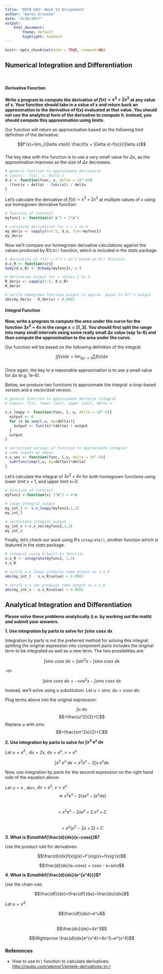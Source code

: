```yaml
---
title: 'DATA 605: Week 13 Assignment'
author: "Aaron Grzasko"
date: "4/26/2017"
output: 
    html_document:
        theme: default
        highlight: haddock
---
```


```r
knitr::opts_chunk$set(echo = TRUE, comment=NA)
```

## Numerical Integration and Differentiation  
<br>  

#### Derivative Function  

**Write a program to compute the derivative of $f(x) = x^3 + 2x^2$ at any value of x. Your function should take in a value of x and return back an approximation to the derivative of f(x) evaluated at that value. You should not use the analytical form of the derivative to compute it. Instead, you should compute this approximation using limits.**  

Our function will return an approximation based on the following limit definition of the derivative:  

$$f'(x)=\lim_{\Delta x\to0} \frac{f(x + \Delta x)-f(x)}{\Delta x}$$  
The key idea with this function is to use a very small value for $\Delta x$, as the approximation improves as the size of $\Delta x$ decreases.

```r
# general function to approximate derivative
# inputs:  f(x), x, delta x
d.x <- function(func, x, delta = 10^-6){
  (func(x + delta) - func(x)) / delta
}
```

Let's calculate the derivative of $f(x) = x^3 + 2x^2$ at multiple values of $x$ using our homegrown derivative function:  
```r
# function of interest
myfunc1 <- function(x) x^3 + 2*x^2

# calculate derivatives for x = 1 to 5
my_deriv <- sapply(X=1:5, d.x, func=myfunc1)
my_deriv
```

Now we'll compare our homegrown derivative calculations against the values produced by R's `D()` function, which is included in the *stats* package.  

```r
# derivative of f(x) = x^3 + 2x^2 based on D() function
d.x_R <- function(x){} 
body(d.x_R) <- D(body(myfunc1),'x')

# derivative output for x values 1 to 5
R_deriv <- sapply(1:5, d.x_R)
R_deriv

# verify homegrown function output is approx. equal to D()'s output
abs(my_deriv - R_deriv) < 0.0001

```
  
#### Integral Function  
  
**Now, write a program to compute the area under the curve for the function $3x^2+4x$ in the range $x = [1, 3]$. You should first split the range into many small intervals using some really small $\Delta x$ value (say 1e-6) and then compute the approximation to the area under the curve.**  
  
Our function will be based on the following definition of the integral:  

$$\int f(x)dx= \lim_{\Delta x \to 0} \sum f(x) \Delta x$$  
Once again, the key to a reasonable approximation is to use a small value for $\Delta x$ (e.g. 1e-6).  
  
Below, we produce two functions to approximate the integral:  a loop-based version and a vectorized version.   

```r
# general function to approximate definite integral
# inputs: f(x), lower limit, upper limit, delta x

s.x_loopy <- function(func, l, u, delta = 10^-6){
  output <- 0
  for (x in seq(l,u, by=delta)){
    output <- func(x)*(delta) + output
  }
  output
}

# vectorized version of function to approximate integral
# same inputs as above
s.x_vec <- function(func, l,u, delta = 10^-6){
  sum(func(seq(l,u, by=delta))*delta)
}

```

Let's calculate the integral of $3x^2 +4x$ for both homegrown functions using lower limit x = 1, and upper limit x=3:  
```r
# function of interest
myfunc2 <-function(x) 3*x^2 + 4*x

# loopy integral output 
my_int_l <- s.x_loopy(myfunc2,1,3)
my_int_l

# vectorized integral output
my_int_v <-s.x_vec(myfunc2,1,3)
my_int_v
```

Finally, let's check our work using R's `integrate()`, another function which is featured in the *stats* package.  
 
```r
# integral using R built-in function
s.x_R <- integrate(myfunc2, 1,3)
s.x_R

# verify s.x_loopy produces same output as s.x_R  
abs(my_int_l - s.x_R$value) < 0.0001

# verify s.x_vec produces same output as s.x_R  
abs(my_int_v - s.x_R$value) < 0.0001

```

## Analytical Integration and Differentiation  
  
**Please solve these problems analytically (i.e. by working out the math) and submit your answers.**  

**1. Use integration by parts to solve for** $\mathbf{\int sinx~cosx~dx}$


Integration by parts is not the preferred method for solving this integral: splitting the original expression into component parts includes the original term to be integrated as well as a new term.  The two possibilities are:   

$$\int sinx~cosx~dx=\int sin^2x - \int sinx~cosx~dx$$  
  
-or-  

$$\int sinx~cosx~dx= - cos^2x- \int sinx~cosx~dx$$

Instead, we'll solve using *u* substitution.  Let $u = sinx$, $du = cosx~dx$:  
 
Plug terms above into the original expression:  
  
$$\int u~du$$
$$=\frac{u^2}{2}+C$$ 
Replace $u$ with $sinx$:  
$$=\frac{sin^2x}{2}+C$$
  

**2. Use integration by parts to solve for $\mathbf{\int x^2~e^x~dx}$**  
  
Let *$u=x^2$ , $du=2x$, $dv=e^x$, $v = e^x$*  
  
$$\int x^2~e^x~dx=x^2e^x-2\int x~e^xdx$$  

Now, use integration by parts for the second expression on the right hand side of the equation above.

Let *$u=x$ , $du=$, $dv=e^x$, $v = e^x$*  
$$\Rightarrow x^2e^x-2(xe^x-\int e^xdx) $$  
$$=x^2e^x-2xe^x+2~e^x + C$$  
$$=e^x(x^2-2x+2)+C$$  

**3.  What is $\mathbf{\frac{d}{dx}(x~cosx)}$?**  

Use the product rule for derivatives:  
  
$$\frac{d}{dx}f(x)g(x)=f'(x)g(x)+f(x)g'(x)$$  

$$\frac{d}{dx}(x~cosx) = cosx - x~sinx$$  
  
**4. What is $\mathbf{\frac{d}{dx}{e^{x^4}}}$?**  

Use the chain rule:  
  
$$\frac{df}{dx}=\frac{df}{du}~\frac{du}{dx}$$  

Let $u=x^4$. 

$$\frac{df}{du}=e^u$$  
$$\frac{du}{dx}=4x^3$$

$$\Rightarrow \frac{d}{dx}e^{x^4}=4x^3~e^{x^4}$$  


### References 

* How to use `D()` function to calculate derivatives:  <http://rpubs.com/wkmor1/simple-derivatives-in-r>
